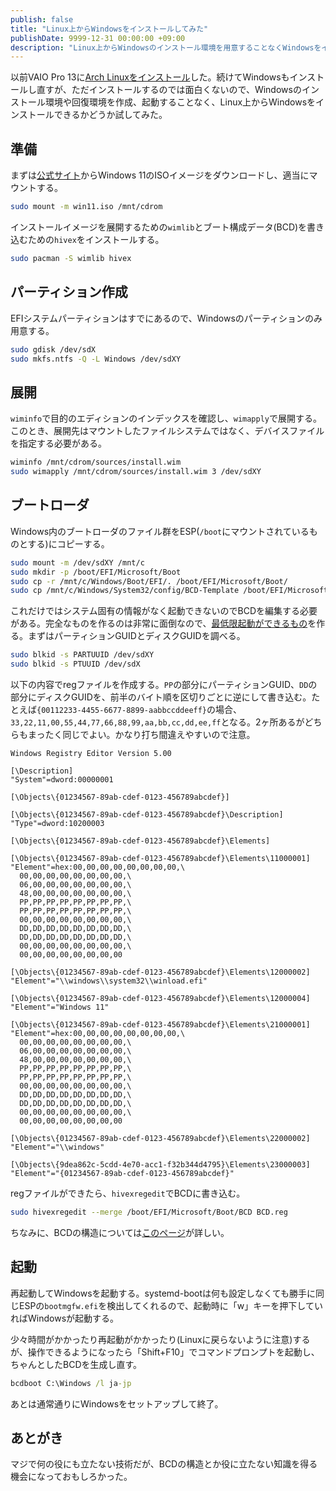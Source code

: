 ```yaml
---
publish: false
title: "Linux上からWindowsをインストールしてみた"
publishDate: 9999-12-31 00:00:00 +09:00
description: "Linux上からWindowsのインストール環境を用意することなくWindowsをインストールしてみた話。"
---
```


以前VAIO Pro 13に[Arch Linuxをインストール](../20250005-svp132-arch/)した。続けてWindowsもインストールし直すが、ただインストールするのでは面白くないので、Windowsのインストール環境や回復環境を作成、起動することなく、Linux上からWindowsをインストールできるかどうか試してみた。

## 準備

まずは[公式サイト](https://www.microsoft.com/ja-jp/software-download/windows11)からWindows 11のISOイメージをダウンロードし、適当にマウントする。

```bash
sudo mount -m win11.iso /mnt/cdrom
```

インストールイメージを展開するための`wimlib`とブート構成データ(BCD)を書き込むための`hivex`をインストールする。

```bash
sudo pacman -S wimlib hivex
```

## パーティション作成

EFIシステムパーティションはすでにあるので、Windowsのパーティションのみ用意する。

```bash
sudo gdisk /dev/sdX
sudo mkfs.ntfs -Q -L Windows /dev/sdXY
```

## 展開

`wiminfo`で目的のエディションのインデックスを確認し、`wimapply`で展開する。このとき、展開先はマウントしたファイルシステムではなく、デバイスファイルを指定する必要がある。

```bash
wiminfo /mnt/cdrom/sources/install.wim
sudo wimapply /mnt/cdrom/sources/install.wim 3 /dev/sdXY
```

## ブートローダ

Windows内のブートローダのファイル群をESP(`/boot`にマウントされているものとする)にコピーする。

```bash
sudo mount -m /dev/sdXY /mnt/c
sudo mkdir -p /boot/EFI/Microsoft/Boot
sudo cp -r /mnt/c/Windows/Boot/EFI/. /boot/EFI/Microsoft/Boot/
sudo cp /mnt/c/Windows/System32/config/BCD-Template /boot/EFI/Microsoft/Boot/BCD
```

これだけではシステム固有の情報がなく起動できないのでBCDを編集する必要がある。完全なものを作るのは非常に面倒なので、[最低限起動ができるもの](https://twitter.com/DG_7D/status/1869756790977777719)を作る。まずはパーティションGUIDとディスクGUIDを調べる。

```bash
sudo blkid -s PARTUUID /dev/sdXY
sudo blkid -s PTUUID /dev/sdX
```

以下の内容でregファイルを作成する。`PP`の部分にパーティションGUID、`DD`の部分にディスクGUIDを、前半のバイト順を区切りごとに逆にして書き込む。たとえば`{00112233-4455-6677-8899-aabbccddeeff}`の場合、`33,22,11,00,55,44,77,66,88,99,aa,bb,cc,dd,ee,ff`となる。2ヶ所あるがどちらもまったく同じでよい。かなり打ち間違えやすいので注意。

```reg
Windows Registry Editor Version 5.00

[\Description]
"System"=dword:00000001

[\Objects\{01234567-89ab-cdef-0123-456789abcdef}]

[\Objects\{01234567-89ab-cdef-0123-456789abcdef}\Description]
"Type"=dword:10200003

[\Objects\{01234567-89ab-cdef-0123-456789abcdef}\Elements]

[\Objects\{01234567-89ab-cdef-0123-456789abcdef}\Elements\11000001]
"Element"=hex:00,00,00,00,00,00,00,00,\
  00,00,00,00,00,00,00,00,\
  06,00,00,00,00,00,00,00,\
  48,00,00,00,00,00,00,00,\
  PP,PP,PP,PP,PP,PP,PP,PP,\
  PP,PP,PP,PP,PP,PP,PP,PP,\
  00,00,00,00,00,00,00,00,\
  DD,DD,DD,DD,DD,DD,DD,DD,\
  DD,DD,DD,DD,DD,DD,DD,DD,\
  00,00,00,00,00,00,00,00,\
  00,00,00,00,00,00,00,00

[\Objects\{01234567-89ab-cdef-0123-456789abcdef}\Elements\12000002]
"Element"="\\windows\\system32\\winload.efi"

[\Objects\{01234567-89ab-cdef-0123-456789abcdef}\Elements\12000004]
"Element"="Windows 11"

[\Objects\{01234567-89ab-cdef-0123-456789abcdef}\Elements\21000001]
"Element"=hex:00,00,00,00,00,00,00,00,\
  00,00,00,00,00,00,00,00,\
  06,00,00,00,00,00,00,00,\
  48,00,00,00,00,00,00,00,\
  PP,PP,PP,PP,PP,PP,PP,PP,\
  PP,PP,PP,PP,PP,PP,PP,PP,\
  00,00,00,00,00,00,00,00,\
  DD,DD,DD,DD,DD,DD,DD,DD,\
  DD,DD,DD,DD,DD,DD,DD,DD,\
  00,00,00,00,00,00,00,00,\
  00,00,00,00,00,00,00,00

[\Objects\{01234567-89ab-cdef-0123-456789abcdef}\Elements\22000002]
"Element"="\\windows"

[\Objects\{9dea862c-5cdd-4e70-acc1-f32b344d4795}\Elements\23000003]
"Element"="{01234567-89ab-cdef-0123-456789abcdef}"
```

regファイルができたら、`hivexregedit`でBCDに書き込む。

```bash
sudo hivexregedit --merge /boot/EFI/Microsoft/Boot/BCD BCD.reg
```

ちなみに、BCDの構造については[このページ](http://www.mistyprojects.co.uk/documents/BCDEdit/files/object_element_codes.htm)が詳しい。

## 起動

再起動してWindowsを起動する。systemd-bootは何も設定しなくても勝手に同じESPの`bootmgfw.efi`を検出してくれるので、起動時に「w」キーを押下していればWindowsが起動する。

少々時間がかかったり再起動がかかったり(Linuxに戻らないように注意)するが、操作できるようになったら「Shift+F10」でコマンドプロンプトを起動し、ちゃんとしたBCDを生成し直す。

```cmd
bcdboot C:\Windows /l ja-jp
```

あとは通常通りにWindowsをセットアップして終了。

## あとがき

マジで何の役にも立たない技術だが、BCDの構造とか役に立たない知識を得る機会になっておもしろかった。